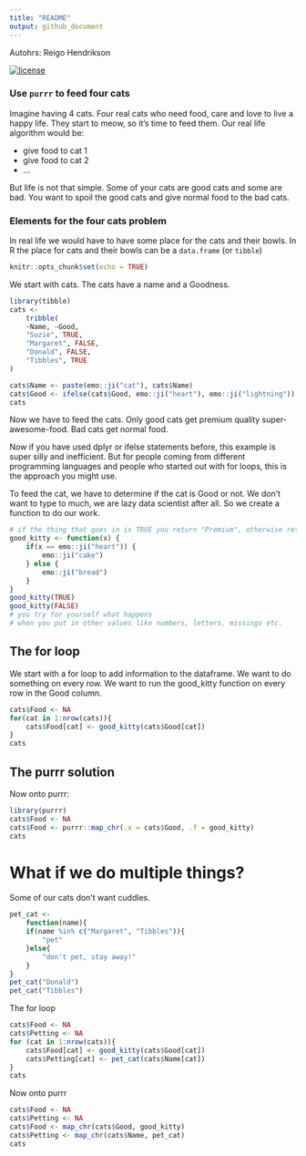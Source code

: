 ```yaml
---
title: "README"
output: github_document
---
```


Autohrs: Reigo Hendrikson

[![license](https://img.shields.io/github/license/mashape/apistatus.svg)](https://choosealicense.com/licenses/mit/)

### Use `purrr` to feed four cats

Imagine having 4 cats. Four real cats who need food, care and love to live a 
happy life. They start to meow, so it's time to feed them. 
Our real life algorithm would be:

- give food to cat 1
- give food to cat 2
- ...

But life is not that simple. Some of your cats are good cats and some are bad.
You want to spoil the good cats and give normal food to the bad cats.

### Elements for the four cats problem

In real life we would have to have some place for the cats and their bowls. In R the place for cats and their bowls can be a `data.frame` (or `tibble`)

```r
knitr::opts_chunk$set(echo = TRUE)
```

We start with cats. The cats have a name and a Goodness.


```r
library(tibble)
cats <- 
    tribble(
    ~Name, ~Good,
    "Suzie", TRUE,
    "Margaret", FALSE,
    "Donald", FALSE,
    "Tibbles", TRUE
)

cats$Name <- paste(emo::ji("cat"), cats$Name)
cats$Good <- ifelse(cats$Good, emo::ji("heart"), emo::ji("lightning"))
cats
```

Now we have to feed the cats. 
Only good cats get premium quality super-awesome-food. Bad cats get normal food.


Now if you have used dplyr or ifelse statements before, this example is super
silly and inefficient. But for people coming from different programming 
languages and people who started out with for loops, this is the approach you
might use.

To feed the cat, we have to determine if the cat is Good or not. 
We don't want to type to much, we are lazy data scientist after all. So we create a 
function to do our work.

```r
# if the thing that goes in is TRUE you return "Premium", otherwise return "Normal"
good_kitty <- function(x) {
    if(x == emo::ji("heart")) {
        emo::ji("cake")
    } else {
        emo::ji("bread")
    }
}
good_kitty(TRUE)
good_kitty(FALSE) 
# you try for yourself what happens 
# when you put in other values like numbers, letters, missings etc.
```

## The for  loop
We start with a for loop to add information to the dataframe.
We want to do something on every row. We want to run the good_kitty function
on every row in the Good column.


```r
cats$Food <- NA
for(cat in 1:nrow(cats)){
    cats$Food[cat] <- good_kitty(cats$Good[cat])
}
cats
```


## The purrr solution
Now onto purrr:

```r
library(purrr)
cats$Food <- NA
cats$Food <- purrr::map_chr(.x = cats$Good, .f = good_kitty)
cats
```

# What if we do multiple things?

Some of our cats don't want cuddles. 


```r
pet_cat <- 
    function(name){
    if(name %in% c("Margaret", "Tibbles")){
        "pet"
    }else{
        "don't pet, stay away!"
    }
}
pet_cat("Donald")
pet_cat("Tibbles")
```

The for loop


```r
cats$Food <- NA
cats$Petting <- NA
for (cat in 1:nrow(cats)){
    cats$Food[cat] <- good_kitty(cats$Good[cat])
    cats$Petting[cat] <- pet_cat(cats$Name[cat])
}
cats
```

Now onto purrr

```r
cats$Food <- NA
cats$Petting <- NA
cats$Food <- map_chr(cats$Good, good_kitty)
cats$Petting <- map_chr(cats$Name, pet_cat)
cats
```

